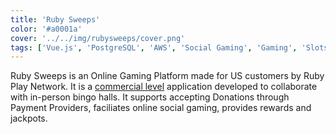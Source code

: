 ```yaml
---
title: 'Ruby Sweeps'
color: '#a0001a'
cover: '../../img/rubysweeps/cover.png'
tags: ['Vue.js', 'PostgreSQL', 'AWS', 'Social Gaming', 'Gaming', 'Slots']
---
```

Ruby Sweeps is an Online Gaming Platform made for US customers by Ruby Play Network.
It is a <u>commercial level</u> application developed to collaborate with in-person bingo halls.
It supports accepting Donations through Payment Providers, faciliates online social gaming, provides rewards and jackpots.
